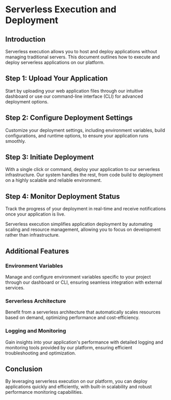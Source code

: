 
# Serverless Execution and Deployment

## Introduction

Serverless execution allows you to host and deploy applications without managing traditional servers. This document outlines how to execute and deploy serverless applications on our platform.

## Step 1: Upload Your Application

Start by uploading your web application files through our intuitive dashboard or use our command-line interface (CLI) for advanced deployment options.

## Step 2: Configure Deployment Settings

Customize your deployment settings, including environment variables, build configurations, and runtime options, to ensure your application runs smoothly.

## Step 3: Initiate Deployment

With a single click or command, deploy your application to our serverless infrastructure. Our system handles the rest, from code build to deployment on a highly scalable and reliable environment.

## Step 4: Monitor Deployment Status

Track the progress of your deployment in real-time and receive notifications once your application is live.

<Callout>
	Serverless execution simplifies application deployment by automating scaling
	and resource management, allowing you to focus on development rather than
	infrastructure.
</Callout>

## Additional Features

### Environment Variables

Manage and configure environment variables specific to your project through our dashboard or CLI, ensuring seamless integration with external services.

### Serverless Architecture

Benefit from a serverless architecture that automatically scales resources based on demand, optimizing performance and cost-efficiency.

### Logging and Monitoring

Gain insights into your application's performance with detailed logging and monitoring tools provided by our platform, ensuring efficient troubleshooting and optimization.

## Conclusion

By leveraging serverless execution on our platform, you can deploy applications quickly and efficiently, with built-in scalability and robust performance monitoring capabilities.
